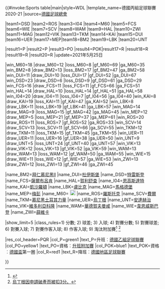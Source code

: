 {{#invoke:Sports table|main|style=WDL
|template_name=德國丙組足球聯賽2020-21
|source=[https://www.dfb.de/3-liga/spieltagtabelle/?no_cache=1 德國足球總會]

<!--Update team positions here-->
|team1=DSD  |team2=ROS |team3=I04 |team4=M60 |team5=FCS |team6=WIE |team7=SCV |team8=WAM |team9=HAL |team10=ZWI |team11=MAG |team12=VIK |team13=TKM |team14=KAI |team15=DUI |team16=UER |team17=MEP|team18=BM2 |team19=LBK |team20=UNT

<!--Update team qualifications here (defined below)-->
|result1=P |result2=P |result3=PO |result4=POK|result17=R |result18=R |result19=R |result20=R
|update=2021年5月25日
<!--Update team results here and then (if needed) positions above. Dont forget to update the date (update parameter)-->

|win_M60=18 |draw_M60=12 |loss_M60=8 |gf_M60=69 |ga_M60=35<!-- {{color|#0070B8|{{lang|de|'''TSV 1860 München'''}}}}-->
|win_BM2=8 |draw_BM2=13 |loss_BM2=17 |gf_BM2=47 |ga_BM2=58<!-- FC Bayern Munich II -->
|win_DUI=11 |draw_DUI=10 |loss_DUI=17 |gf_DUI=52 |ga_DUI=67<!-- MSV Duisburg -->
|win_DSD=23 |draw_DSD=6 |loss_DSD=9 |gf_DSD=61 |ga_DSD=29<!-- Dynamo Dresden -->
|win_FCS=16 |draw_FCS=11 |loss_FCS=11 |gf_FCS=66 |ga_FCS=51<!-- 1. FC Saarbrücken -->
|win_HAL=14 |draw_HAL=10 |loss_HAL=14 |gf_HAL=51 |ga_HAL=58<!-- Hallescher FC -->
|win_I04=20 |draw_I04=11 |loss_I04=7 |gf_I04=56 |ga_I04=40<!-- FC Ingolstadt 04 -->
|win_KAI=8 |draw_KAI=19 |loss_KAI=11 |gf_KAI=47 |ga_KAI=52<!-- 1. FC Kaiserslautern -->
|win_LBK=8 |draw_LBK=11 |loss_LBK=19 |gf_LBK=41 |ga_LBK=57<!-- VfB Lübeck -->
|win_MAG=14 |draw_MAG=9 |loss_MAG=15 |gf_MAG=42 |ga_MAG=45<!-- 1.FC Magdeburg -->
|win_MEP=12 |draw_MEP=5 |loss_MEP=21 |gf_MEP=37 |ga_MEP=61<!-- SV Meppen -->
|win_ROS=20 |draw_ROS=11 |loss_ROS=7 |gf_ROS=52 |ga_ROS=33<!-- Hansa Rostock -->
|win_SCV=14 |draw_SCV=13 |loss_SCV=11 |gf_SCV=66 |ga_SCV=55<!-- SC Verl -->
|win_TKM=12 |draw_TKM=11 |loss_TKM=15 |gf_TKM=45 |ga_TKM=55<!-- Türkgücü München -->
|win_UER=11 |draw_UER=11 |loss_UER=16 |gf_UER=38 |ga_UER=50<!-- KFC Uerdingen -->
|win_UNT=9 |draw_UNT=5 |loss_UNT=24 |gf_UNT=40 |ga_UNT=57<!-- SpVgg Unterhaching -->
|win_VIK=13 |draw_VIK=12 |loss_VIK=13 |gf_VIK=52 |ga_VIK=59<!-- FC Viktoria Köln -->
|win_WAM=13 |draw_WAM=13 |loss_WAM=12 |gf_WAM=50 |ga_WAM=55<!-- SV Waldhof Mannheim -->
|win_WIE=15 |draw_WIE=11 |loss_WIE=12 |gf_WIE=57 |ga_WIE=53<!-- SV Wehen Wiesbaden -->
|win_ZWI=13 |draw_ZWI=12 |loss_ZWI=13 |gf_ZWI=46 |ga_ZWI=45<!-- FSV Zwickau -->


<!--Team definitions (wikilinks in table)-->
|name_BM2=[[拜仁慕尼黑足球俱乐部二队|拜仁慕尼黑II]]{{efn-lg|name=n#}}
|name_DUI=[[杜伊斯堡足球俱乐部|杜伊斯堡]]
|name_DSD=[[德累斯顿迪纳摩|特雷斯登]]
|name_FCS=[[薩爾布呂肯足球俱樂部|薩爾布呂肯]]
|name_HAL=[[哈勒足球俱樂部|賀利舒查]]
|name_I04=[[恩高斯達特04足球會|恩高斯達特]]
|name_KAI=[[凱沙羅頓足球會|凱沙羅頓]]
|name_LBK=[[吕贝克体育俱乐部|盧比克]]
|name_MAG=[[馬德堡足球俱樂部|馬格德堡]]
|name_MEP=[[梅彭体育俱乐部|梅彭]]
|name_M60=[[1860慕尼黑體育會|{{color|#0070B8|'''1860慕尼黑'''}}]] [[File:TSV 1860 München.svg|18px]]
|name_ROS=[[汉莎罗斯托克足球俱乐部|羅斯托克]]
|name_SCV=[[费尔体育俱乐部|費爾]]
|name_TKM=[[慕尼黑土耳其力量]]
|name_UER=[[烏丁根足球會|烏丁根]]
|name_UNT=[[安達赫治體育會|安達赫治]]
|name_VIK=[[科隆維多利亞1904足球會|維多利亞科隆]]
|name_WAM=[[瓦德霍夫曼海姆|華德賀夫曼咸]]
|name_WIE=[[韋恩威斯巴登足球俱樂部|韋恩威斯巴登]]
|name_ZWI=[[茨维考足球俱乐部|薛維卡]]

|show_limit=5
|class_rules=1) 分數; 2) 球差; 3) 入球; 4) 對賽分數; 5) 對賽球差; 6) 對賽入球; 7) 對賽作客入球; 8) 作客入球; 9) 淘汰附加賽<ref>{{cite web |url=https://www.dfb.de/fileadmin/_dfbdam/189209-07_Spielordnung.pdf |title=Spielordnung |trans-title=Match rules |publisher=[[德國足球總會]] |format=PDF |pages=第56-57頁(46章)}}
</ref>
<ref>[https://www.dfb.de/3-liga/spieltagtabelle/?no_cache=1 [[烏丁根足球會|烏丁根]]因申請破產而被扣3分。]</ref>
{{notelist-lg|1=
{{efn-lg|name=n#|預備組球隊沒有升班資格}}
}}

|res_col_header=PQR
|col_P=green1   |text_P=升班︰[[德國乙組足球聯賽]]
|col_PO=yellow1 |text_PO=資格︰[https://en.wikipedia.org/wiki/Promotion_to_the_2._Bundesliga 升班附加賽]
|col_POK=blue1  |text_POK=資格︰[[德国足协杯|德國盃]]第一圈
|col_R=red1     |text_R=降班︰[[德國足球地區聯賽|德國地區足球聯賽]]

}}<noinclude>